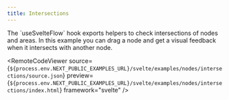 ```yaml
---
title: Intersections
---
```



<ExampleLayout>
The `useSvelteFlow` hook exports helpers to check intersections of nodes and areas. In this example you can drag a node and get a visual feedback when it intersects with another node.

  <RemoteCodeViewer
    source={`${process.env.NEXT_PUBLIC_EXAMPLES_URL}/svelte/examples/nodes/intersections/source.json`}
    preview={`${process.env.NEXT_PUBLIC_EXAMPLES_URL}/svelte/examples/nodes/intersections/index.html`}
    framework="svelte"
  />
</ExampleLayout>
